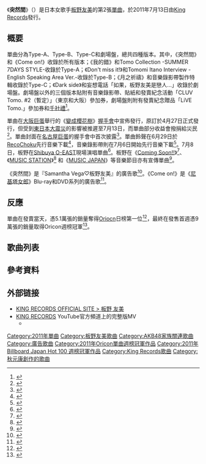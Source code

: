 {{Infobox Single
| Name           = 《突然間》
| Artist         = [[板野友美|板野友美]]
| Album          =[[S×W×A×G|S×W×A×G]]
| Cover         =ふいに.jpg
| B-side         = 《Come on!》<br/>《我的錯》（{{lang|ja|僕のせい}}）（通常盤A）<br/>《Don't miss it!》（通常盤B）<br/>《月之祈禱》（{{lang|ja|月の祈り}}）（通常盤C）<br/>《Dark side》（劇場盤）
| Released       = 2011年7月13日
| Format         = [[單曲|單曲]]
| Recorded       = 2011年
| Genre          = [[J-POP|J-POP]]
| Length         = 26:00（通常盤A）<br/>24:45（通常盤B）<br/>26:01（通常盤C）
| Label          = [[King_Records|You, Be Cool!/KING RECORDS]]
| Writer         = [[秋元康|秋元康]]（作詞）<br/>渡邊泰司（作曲 #1）<br/>{{Link-ja|重永亮介|重永亮介}}（作曲 #2）<br/>若田部誠（通常盤A 作曲 #3）<br/>{{Link-ja|鈴木大輔 (作曲家)|鈴木大輔 (ミュージシャン)|鈴木大輔}}（通常盤B 作曲 #3）<br/>{{Link-ja|大谷靖夫|大谷靖夫|y@suo ohtani}}（通常盤C 作曲 #3）<br/>田邊惠二（劇場盤 作曲 #3）
| Producer       = 秋元康
| Certification  = *金（唱片、手機全曲付費下載，[[日本唱片協會|日本唱片協會]]）
| Chart position = * [[Oricon公信榜|Oricon]]週榜第1位（2011年7月25日）
| Last single    = 《[[Dear_J|Dear J]]》<br />（2011年）<br/><br/>【音樂下載限定】<br/>《[[愛的耳環|愛的耳環]]》<br/>（2011年）
| This single    = 《'''突然間'''》<br />（2011年）
| Next single    = 《[[給10年後的你|給10年後的你]]》<br />（2012年）
| Misc           =
}}

《'''突然間'''》（{{lang-ja|'''ふいに'''}}）是日本女歌手[[板野友美|板野友美]]的第2張[[單曲|單曲]]，於2011年7月13日由[[King_Records|King Records]]發行。

==概要==
單曲分為Type-A、Type-B、Type-C和劇場盤，總共四種版本。其中，《突然間》和《Come on!》收錄於所有版本；《我的錯》和Tomo Collection -SUMMER 7DAYS STYLE-收錄於Type-A；《Don't miss it!》和Tomomi Itano Interview -English Speaking Area Ver.-收錄於Type-B；《月之祈禱》和音樂錄影帶製作特輯收錄於Type-C；《Dark side》和妄想電話「如果，板野友美是戀人...」收錄於劇場盤。劇場盤以外的三個版本貼附有音樂錄影帶、貼紙和發賣紀念活動「CLUV Tomo. #2（暫定）」（東京和大阪）參加券，劇場盤則附有發賣紀念贈品「LiVE Tomo.」參加券和[[千社禮|千社禮]]<ref>{{ja icon}}{{cite web|url=http://headlines.yahoo.co.jp/hl?a=20110617-00000023-natalien-musi |title=板野友美、2ndソロシングル「ふいに」詳細明らかに |publisher=Yahoo Japan |date=2011-06-17 |accessdate=2011-07-19}}</ref>。

單曲在[[大阪巨蛋|大阪巨蛋]]舉行的《[[變成櫻花樹|變成櫻花樹]]》[[握手會|握手會]]中宣佈發行，原訂於4月27日正式發行，但受到[[東日本大震災|東日本大震災]]的影響被推遲至7月13日，而單曲部分收益會撥捐給災民<ref>{{ja icon}}{{cite web |url=http://www.kingrecords.co.jp/cs/t/t1585/ |title=【4/16 UP!】配信限定シングル ＆ セカンドシングル発売日決定！！ |publisher=[[King_Records|King Records]] |date=2011-04-16 |accessdate=2011-07-19 }}{{dead link|date=2018年1月 |bot=InternetArchiveBot |fix-attempted=yes }}</ref>。單曲封面在[[名古屋巨蛋|名古屋巨蛋]]的握手會中首次披露<ref>{{ja icon}}{{cite web|url=http://headlines.yahoo.co.jp/hl?a=20110611-00000300-oric-ent |title=AKB48板野友美、ソロ2ndシングルタイトル＆ジャケット初公開 |publisher=Yahoo Japan |date=2011-06-11 |accessdate=2011-07-19 |archiveurl=https://web.archive.org/web/20110614113718/http://headlines.yahoo.co.jp/hl?a=20110611-00000300-oric-ent |archivedate=2011-06-14 |deadurl=yes }}</ref>。單曲鈴聲在6月29日於[[RecoChoku|RecoChoku]]先行音樂下載<ref>{{ja icon}}{{cite web |url=http://www.kingrecords.co.jp/cs/t/t1768/ |title=板野友美「ふいに」着うた® がいよいよ配信開始！！ |publisher=[[King_Records|King Records]] |date=2011-06-29 |accessdate=2011-07-19 |deadurl=yes |archiveurl=https://web.archive.org/web/20111213030718/http://www.kingrecords.co.jp/cs/t/t1768/ |archivedate=2011-12-13 }}</ref>，音樂錄影帶則在7月6日開始先行音樂下載<ref>{{ja icon}}{{cite web|url=http://headlines.yahoo.co.jp/hl?a=20110706-00000023-lisn-musi |title=板野友美2ndソロ PVで素の表情“ふいに顔”を公開 |publisher=Yahoo Japan |date=2011-07-06 |accessdate=2011-07-19}}</ref>。7月8日，板野在[[Shibuya_O-EAST|Shibuya O-EAST]]現場演唱單曲<ref>{{ja icon}}{{cite web|url=http://headlines.yahoo.co.jp/hl?a=20110708-00000304-oric-ent |title=AKB48板野友美、20歳の祝杯に「大人の味」 |publisher=Yahoo Japan |date=2011-07-08 |accessdate=2011-07-19 |archiveurl=https://web.archive.org/web/20110711153623/http://headlines.yahoo.co.jp/hl?a=20110708-00000304-oric-ent |archivedate=2011-07-11 |deadurl=yes }}</ref>。板野在《[[Coming_Soon!!|Coming Soon!!]]》<ref>{{ja icon}}{{cite web|url=http://headlines.yahoo.co.jp/hl?a=20110710-00000001-natalien-musi |title=生放送カミスン！にKREVA、板野、Not yet、ELT、GACKT |publisher=Yahoo Japan |date=2011-07-10 |accessdate=2011-07-19 |archiveurl=https://web.archive.org/web/20110712141247/http://headlines.yahoo.co.jp/hl?a=20110710-00000001-natalien-musi |archivedate=2011-07-12 |deadurl=yes }}</ref>、《[[MUSIC_STATION|MUSIC STATION]]》<ref>{{ja icon}}{{cite web|url=http://headlines.yahoo.co.jp/hl?a=20110712-00000031-natalien-musi |title=今週「Mステ」に嵐、いきもの、ミリショー、GACKT、板野 |publisher=Yahoo Japan |date=2011-07-12 |accessdate=2011-07-19}}</ref> 和《[[MUSIC_JAPAN|MUSIC JAPAN]]》等音樂節目亦有宣傳單曲<ref>{{ja icon}}{{cite web|url=http://headlines.yahoo.co.jp/hl?a=20110713-00000039-natalien-musi |title=「MJ」にGACKT、板野、いきもの、ミリショー、タカミー |publisher=Yahoo Japan |date=2011-07-13 |accessdate=2011-07-19}}</ref>。

《突然間》是{{Link-ja|Samantha Thavasa|サマンサタバサ}}『Samantha Vega♡板野友美』的廣告歌<ref>{{ja icon}}{{cite web|url=http://headlines.yahoo.co.jp/hl?a=20110706-00000022-cdj-musi |title=板野友美の新曲は“ふいに顔”に注目！|publisher=Yahoo Japan |date=2011-07-06 |accessdate=2011-07-19}}</ref>。《Come on!》是《[[尼基塔女郎_(2010年電視劇)|尼基塔女郎]]》Blu-ray和DVD系列的廣告歌<ref>{{ja icon}}{{cite web|url=http://headlines.yahoo.co.jp/hl?a=20110613-00000004-exp-musi |title=板野友美 セクシーな赤いドレス姿で“美しすぎる殺し屋”に？ |publisher=Yahoo Japan |date=2011-06-13 |accessdate=2011-07-19 |archiveurl=https://web.archive.org/web/20110617231155/http://headlines.yahoo.co.jp/hl?a=20110613-00000004-exp-musi |archivedate=2011-06-17 |deadurl=yes }}</ref>。

==反應==
單曲在發賣當天，憑5.1萬張的銷量奪得[[Oricon公信榜|Oriocn]]日榜第一位<ref>{{ja icon}}{{cite web|url=http://headlines.yahoo.co.jp/hl?a=20110714-00000303-oric-musi |title=板野友美、初の週間1位に向け初日好スタート |publisher=Yahoo Japan |date=2011-07-14 |accessdate=2011-07-19 |archiveurl=https://web.archive.org/web/20110719044151/http://headlines.yahoo.co.jp/hl?a=20110714-00000303-oric-musi |archivedate=2011-07-19 |deadurl=yes }}</ref>，最終在發售首週憑9萬張的銷量取得Oricon週榜冠軍<ref>{{ja icon}}{{cite web|url=http://headlines.yahoo.co.jp/hl?a=20110718-00000303-oric-musi |title=【オリコン】板野友美、2作目でソロ初首位 |publisher=Yahoo Japan |date=2011-07-19 |accessdate=2011-07-19 |archiveurl=https://web.archive.org/web/20110722161135/http://headlines.yahoo.co.jp/hl?a=20110718-00000303-oric-musi |archivedate=2011-07-22 |deadurl=yes }}</ref>。

==歌曲列表==
{{tracklist
| headline        =Type-A
| extra_column    = 編曲
| total_length    =
| title1          = 突然間
| writer1         = [[秋元康|秋元康]]和渡邊泰司
| extra1          =渡邊泰司
| length1         = 4:31
| title2          = Come on!
| writer2         =秋元康和{{Link-ja|重永亮介|重永亮介}}
| extra2          = 重永亮介
| length2         =3:38
| title3          =  我的錯
| writer3         = 秋元康和若田部誠
| extra3          =若田部誠
| length3         = 4:50
| title4          =  突然間（純音樂）
| writer4         = 秋元康和渡邊泰司
| extra4          =渡邊泰司
| length4         = 4:31
| title5          =  Come on!（純音樂）
| writer5         = 秋元康和重永亮介
| extra5          =重永亮介
| length5         = 3:38
| title6          = 我的錯（純音樂）
| writer6         = 秋元康和若田部誠
| extra6          = 若田部誠
| length6         = 4:50
}}

{{tracklist
| headline        =Type-B
| extra_column    = 編曲
| total_length    =
| title1          = 突然間
| writer1         = 秋元康和渡邊泰司
| extra1          =渡邊泰司
| length1         = 4:31
| title2          = Come on!
| writer2         =秋元康和重永亮介
| extra2          = 重永亮介
| length2         =3:38
| title3          =  Don't miss it!
| writer3         = 秋元康和{{Link-ja|鈴木大輔 (作曲家)|鈴木大輔 (ミュージシャン)|鈴木大輔}}
| extra3          =ArmySlick
| length3         = 4:12
| title4          =  突然間（純音樂）
| writer4         = 秋元康和渡邊泰司
| extra4          =渡邊泰司
| length4         = 4:31
| title5          =  Come on!（純音樂）
| writer5         = 秋元康和重永亮介
| extra5          =重永亮介
| length5         = 3:38
| title6          = Don't miss it!（純音樂）
| writer6         = 秋元康和鈴木大輔
| extra6          = ArmySlick
| length6         =4:12
}}

{{tracklist
| headline        =Type-C
| extra_column    = 編曲
| total_length    =
| title1          = 突然間
| writer1         = 秋元康和渡邊泰司
| extra1          =渡邊泰司
| length1         = 4:31
| title2          = Come on!
| writer2         =秋元康和重永亮介
| extra2          = 重永亮介
| length2         =3:38
| title3          =  月之祈禱
| writer3         = 秋元康和{{Link-ja|大谷靖夫|大谷靖夫|y@suo ohtani}}
| extra3          =江上浩太郎
| length3         = 4:51
| title4          =  突然間（純音樂）
| writer4         = 秋元康和渡邊泰司
| extra4          =渡邊泰司
| length4         = 4:31
| title5          =  Come on!（純音樂）
| writer5         = 秋元康和重永亮介
| extra5          =重永亮介
| length5         = 3:38
| title6          = 月之祈禱（純音樂）
| writer6         = 秋元康和y@suo ohtani
| extra6          = 江上浩太郎
| length6         = 4:51
}}

{{tracklist
| headline        =劇場盤
| extra_column    = 編曲
| total_length    =
| title1          = 突然間
| writer1         = 秋元康和渡邊泰司
| extra1          =渡邊泰司
| length1         = 4:31
| title2          = Come on!
| writer2         =秋元康和重永亮介
| extra2          = 重永亮介
| length2         =3:38
| title3          = Dark side
| writer3         = 秋元康和田邊惠二
| extra3          =田邊惠二
| length3         =
}}

==參考資料==
{{reflist}}

== 外部链接 ==
* [http://www.kingrecords.co.jp/cs/artist/artist.aspx?artist=40533 KING RECORDS OFFICIAL SITE > 板野 友美]
* [[國王唱片|KING RECORDS]] YouTube官方頻道上的完整版MV
**{{YouTube|H4SaBZ4-Brw|《突然間》}}

{{板野友美}}
{{AKB48歌曲}}
{{Oricon單曲週榜冠軍 (2011年)|2011年7月25日}}
{{Billboard JAPAN Hot 100 週榜冠軍 (2011年)|2011年7月25日}}
{{DEFAULTSORT:Fui ni}}
[[Category:2011年單曲|Category:2011年單曲]]
[[Category:板野友美歌曲|Category:板野友美歌曲]]
[[Category:AKB48家族關連歌曲|Category:AKB48家族關連歌曲]]
[[Category:廣告歌曲|Category:廣告歌曲]]
[[Category:2011年Oricon單曲週榜冠軍作品|Category:2011年Oricon單曲週榜冠軍作品]]
[[Category:2011年_Billboard_Japan_Hot_100_週榜冠軍作品|Category:2011年 Billboard Japan Hot 100 週榜冠軍作品]]
[[Category:King_Records歌曲|Category:King Records歌曲]]
[[Category:秋元康創作的歌曲|Category:秋元康創作的歌曲]]